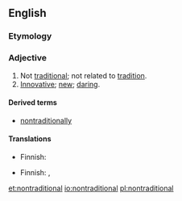 ==English==

===Etymology===
{{prefix|non|traditional}}

===Adjective===
{{en-adj}}

# Not [[traditional]]; not related to [[tradition]].
# [[innovative|Innovative]]; [[new]]; [[daring]].

====Derived terms====
* [[nontraditionally]]

====Translations====
{{trans-top|not traditional}}
* Finnish: {{t-|fi|epäperinteinen}}
{{trans-mid}}
{{trans-bottom}}

{{trans-top|innovative, new, daring}}
* Finnish: {{t-|fi|uudenlainen}}, {{t-|fi|epäperinteinen}}
{{trans-mid}}
{{trans-bottom}}

[[et:nontraditional]]
[[io:nontraditional]]
[[pl:nontraditional]]